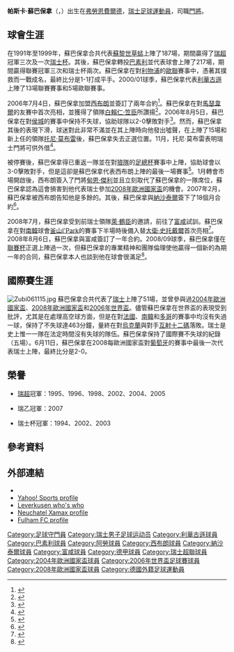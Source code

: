 {{noteTA
|T=zh-hans:帕斯卡尔·祖贝布勒;zh-hk:帕斯卡·蘇巴保拿;zh-tw:帕斯卡·祖貝布勒;
|G1=足球
|G2=英超
|G3=uefa
|G4=FAcup
|1=zh-hans:帕斯卡尔·祖贝布勒;zh-hk:帕斯卡·蘇巴保拿;zh-tw:帕斯卡·祖貝布勒;
|2=zh-hans:祖贝布勒;zh-hk:蘇巴保拿;zh-tw:祖貝布勒;
|3=zh-hans:巴塞尔;zh-hk:巴素利;zh-tw:巴塞爾;
|4=zh-hans:布莱恩·罗布森;zh-hk:白賴仁·笠臣;zh-tw:布萊恩·羅布森;
|5=zh-hans:迪恩·基利;zh-hk:甸恩·傑利;zh-tw:迪恩·基利;
|6=zh-hans:罗伊·霍奇森;zh-hk:萊·鶴臣;zh-tw:羅伊·霍奇森;
}}
{{Football player infobox
| playername= 帕斯卡·蘇巴保拿<br>''Pascal Zuberbühler''
| image = [[File:Zuberbuhler,_Pascal.jpg|File:Zuberbuhler, Pascal.jpg]]
| fullname = Pascal Zuberbühler
| height = {{height|m=1.97}}
| weight = 98.5 kg
| nickname = Zubi
| dateofbirth = {{birth date and age|1971|1|8}} 
| cityofbirth = [[弗勞恩費爾德|弗勞恩費爾德]]
| countryofbirth = [[瑞士|瑞士]] 
| currentclub = 退役
| clubnumber = 
| position = [[門將|門將]]
| youthyears = 1983–92
| youthclubs = {{Link-en|FC弗勞恩費爾德|FC Frauenfeld}}
| years = 1992–1999<br /> 1999–2006<br />2000<br />2000–2001<br /> 2006–2007<br /> 2007–2008<br /> 2008–2011
| clubs = [[蘇黎世草蜢足球會|蘇黎世草蜢]]<br />[[巴素利足球會|巴素利]]<br />→ [[阿勞足球會|阿勞]]<br />→ [[利華古遜足球會|利華古遜]]<br />[[西布朗足球會|西布朗]]<br />[[納沙泰爾足球會|納沙泰爾]]<br />[[富咸足球會|富咸]]
| caps(goals) = 187 (0)<br />178 (0)<br />{{0}}{{0}}2 (0)<br />{{0}}13 (0)<br />{{0}}15 (0)<br />{{0}}51 (0)<br />{{0}}0 (0)
| nationalyears = 1994–2008
| nationalteam = [[瑞士國家足球隊|瑞士]]
| nationalcaps(goals) = {{0}}51 (0)
| pcupdate = 2011年7月1日
| ntupdate = 2008年8月22日
}}

'''帕斯卡·蘇巴保拿'''（'''{{lang-de|Pascal Zuberbühler}}'''，{{bd|1971年|1月8日|catIdx=Zuberbühler, Pascal}}）出生在[[弗勞恩費爾德|弗勞恩費爾德]]，[[瑞士|瑞士]][[足球|足球]][[運動員|運動員]]，司職[[門將|門將]]。

== 球會生涯 ==
在1991年至1999年，蘇巴保拿合共代表[[蘇黎世草蜢足球會|蘇黎世草蜢]]上陣了187場，期間贏得了[[瑞士足球超級聯賽|瑞超]]冠軍三次及一次[[瑞士杯|瑞士杯]]。其後，蘇巴保拿轉投[[巴素利足球會|巴素利]]並代表球會上陣了217場，期間贏得聯賽冠軍三次和瑞士杯兩次。蘇巴保拿在對[[利物浦足球會|利物浦]]的[[歐洲聯賽冠軍盃|歐聯]]賽事中，憑著其撲救而一戰成名，最終比分是1-1打成平手。2000/01球季，蘇巴保拿代表[[利華古遜足球會|利華古遜]]上陣了13場聯賽賽事和5場歐聯賽事。

2006年7月4日，蘇巴保拿加盟[[西布朗足球會|西布朗]]並簽訂了兩年合約<ref name="West Brom sign keeper Zuberbuhler">{{en}}{{cite news
| title = West Brom sign keeper Zuberbuhler
| url = http://news.bbc.co.uk/sport1/hi/football/teams/w/west_bromwich_albion/5180086.stm
| publisher = BBC Sport
| date = 2006-07-14
| accessdate = 2007-05-19}}</ref>。蘇巴保拿在對[[馬瑟韋爾足球會|馬瑟韋爾]]的友賽中首次亮相，並獲得了領隊[[白賴仁·笠臣|白賴仁·笠臣]]所讚揚<ref>{{en}}{{cite news
| title = Robson praise for debutant keeper
| url = http://news.bbc.co.uk/sport1/hi/football/teams/w/west_bromwich_albion/5210876.stm
| publisher = BBC Sport
| date = 2006-07-24
| accessdate = 2007-06-12}}</ref>。2006年8月5日，蘇巴保拿在對[[侯城足球會|侯城]]的賽事中保持不失球，協助球隊以2-0擊敗對手<ref>{{en}}{{cite news
| title = West Brom 2-0 Hull
| url = http://news.bbc.co.uk/sport1/hi/football/eng_div_1/5226766.stm
| publisher = BBC Sport
| date = 2006-08-05
| accessdate = 2007-06-12}}</ref>。然而，蘇巴保拿其後的表現下滑，球迷對此非常不滿並在其上陣時向他發出噓聲，在上陣了15場和新上任的領隊[[托尼·莫布雷|托尼·莫布雷]]後，蘇巴保拿失去正選位置。11月，托尼·莫布雷表明瑞士門將可供外借<ref>{{en}}{{cite news
| title = Baggies pair available for loan
| url = http://news.bbc.co.uk/sport1/hi/football/teams/w/west_bromwich_albion/6166360.stm
| publisher = BBC Sport
| date = 2006-11-20
| accessdate = 2007-06-12}}</ref>。

{{Link-en|羅素·霍爾特|Russell Hoult}}被停賽後，蘇巴保拿得已重返一隊並在對[[狼隊足球會|狼隊]]的[[英格蘭足總杯|足總杯]]賽事中上陣，協助球會以3-0擊敗對手，但是這卻是蘇巴保拿代表西布朗上陣的最後一場賽事<ref>{{en}}{{cite news
| title = Wolves 0-3 West Brom
| url = http://news.bbc.co.uk/sport1/hi/football/fa_cup/6282191.stm
| publisher = BBC Sport
| date = 2007-01-28
| accessdate = 2007-06-12
| archive-date = 2007-03-31
| archive-url = https://web.archive.org/web/20070331161516/http://news.bbc.co.uk/sport1/hi/football/fa_cup/6282191.stm
| dead-url = no
}}</ref>。1月轉會市場開啟後，西布朗簽入了門將[[甸恩·傑利|甸恩·傑利]]並且立刻取代了蘇巴保拿的一隊席位，蘇巴保拿認為這會損害到他代表瑞士參加[[2008年歐洲國家盃|2008年歐洲國家盃]]的機會。2007年2月，蘇巴保拿被西布朗告知他是多餘的。其後，蘇巴保拿與[[納沙泰爾足球會|納沙泰爾]]簽下了18個月合約<ref>{{en}}{{cite news
| title = Zuberbuhler ends West Brom spell
| url = http://news.bbc.co.uk/sport1/hi/football/teams/w/west_bromwich_albion/6362911.stm
| publisher = BBC Sport
| date = 2007-02-14
| accessdate = 2007-06-12
| archive-date = 2007-02-24
| archive-url = https://web.archive.org/web/20070224013547/http://news.bbc.co.uk/sport1/hi/football/teams/w/west_bromwich_albion/6362911.stm
| dead-url = no
}}</ref>。

2008年7月，蘇巴保拿受到前瑞士領隊[[萊·鶴臣|萊·鶴臣]]的邀請，前往了[[富咸足球會|富咸]]試訓。蘇巴保拿在對[[南韓|南韓]]球會[[釜山I'Park|釜山I'Park]]的賽事下半場時後備入替[[大衛·史托戴爾|大衛·史托戴爾]]首次亮相<ref>{{en}}{{cite news
 |title       = Busan l'Park v Fulham
 |url         = http://www.fulhamfc.com/MatchAndTeam/MatchCentre/Matches/0809/Friendlies/BusanAway.aspx
 |publisher   = Fulham FC
 |date        = 2008-07-23
 |deadurl     = yes
 |archiveurl  = https://web.archive.org/web/20110608084605/http://www.fulhamfc.com/MatchAndTeam/MatchCentre/Matches/0809/Friendlies/BusanAway.aspx
 |archivedate = 2011-06-08
}}</ref>。2008年8月6日，蘇巴保拿與富咸簽訂了一年合約。2008/09球季，蘇巴保拿僅在[[英格蘭聯賽杯|聯賽杯]]正選上陣過一次，但蘇巴保拿的專業精神和團隊倫理使他贏得一個新的為期一年的合同，蘇巴保拿本人也談到他在球會很滿足<ref>{{en}}{{cite news| title = Best in the League| url = http://www.fulhamfc.com/Club/News/NewsArticles/2009/June/ZubiOnSchwarzer.aspx| publisher = Fulham FC| date = 2009-06-26| deadurl = yes| archiveurl = https://web.archive.org/web/20090801060814/http://www.fulhamfc.com/Club/News/NewsArticles/2009/June/ZubiOnSchwarzer.aspx| archivedate = 2009-08-01}}</ref>。

== 國際賽生涯 ==
[[File:Zubi061115.jpg|thumb]]
蘇巴保拿合共代表了[[瑞士國家足球隊|瑞士]]上陣了51場，並曾參與過[[2004年歐洲國家盃|2004年歐洲國家盃]]、[[2008年歐洲國家盃|2008年歐洲國家盃]]和[[2006年世界盃|2006年世界盃]]。儘管蘇巴保拿在世界盃的表現受到批評，尤其是在處理高空球方面，但是在對[[法國國家足球隊|法國]]、[[南韓國家足球隊|南韓]]和[[多哥國家足球隊|多哥]]的賽事中均沒有失過一球，保持了不失球達463分鐘，量終在對[[烏克蘭國家足球隊|烏克蘭]]與對手[[互射十二碼|互射十二碼]]落敗。瑞士是史上惟一一隊在法定時間沒有失球的隊伍。蘇巴保拿保持了國際賽不失球的紀錄（五場）。6月11日，蘇巴保拿在2008每歐洲國家盃對[[葡萄牙國家足球隊|葡萄牙]]的賽事中最後一次代表瑞士上陣，最終比分是2-0。

== 榮譽 ==

* [[瑞士足球超級聯賽|瑞超]]冠軍：1995、1996、1998、2002、2004、2005

* 瑞乙冠軍：2007

* 瑞士杯冠軍：1994、2002、2003

== 參考資料 ==
{{reflist}}

== 外部連結 ==
{{commonscat|Pascal Zuberbühler}}
* {{soccerbase|id=16269|name=Pascal Zuberbühler}}
* [https://web.archive.org/web/20070104214423/http://uk.sports.yahoo.com/fo/profiles/6692.html Yahoo! Sports profile]
* [http://www.leverkusen.com/whoiswho/whoiswho.php4?view=Zuberbue Leverkusen who's who] {{Wayback|url=http://www.leverkusen.com/whoiswho/whoiswho.php4?view=Zuberbue |date=20100507200119 }} {{de icon}}
* [http://www.xamax.ch/de/pages/equipe.asp/5-3-11405-111-20-4-1/ Neuchatel Xamax profile] {{Wayback|url=http://www.xamax.ch/de/pages/equipe.asp/5-3-11405-111-20-4-1/ |date=20090325045014 }}
* [https://web.archive.org/web/20090801063454/http://www.fulhamfc.com/MatchAndTeam/PlayerProfiles/ProfileDetails/PascalZuberbuhler.aspx Fulham FC profile]

{{Navboxes colour
|title=瑞士國家隊參賽國際賽名單
|bg = #d81e05
|fg = white
|list1=
{{2004年歐洲足球錦標賽瑞士參賽名單}}
{{2006年世界盃足球賽瑞士參賽名單}}
{{2008年歐洲足球錦標賽瑞士參賽名單}}
}}

{{DEFAULTSORT:Zuberbuhler, Pascal}}
[[Category:足球守門員|Category:足球守門員]]
[[Category:瑞士男子足球运动员|Category:瑞士男子足球运动员]]
[[Category:利華古遜球員|Category:利華古遜球員]]
[[Category:巴素利球員|Category:巴素利球員]]
[[Category:阿勞球員|Category:阿勞球員]]
[[Category:西布朗球員|Category:西布朗球員]]
[[Category:納沙泰爾球員|Category:納沙泰爾球員]]
[[Category:富咸球員|Category:富咸球員]]
[[Category:德甲球員|Category:德甲球員]]
[[Category:瑞士超聯球員|Category:瑞士超聯球員]]
[[Category:2004年歐洲國家盃球員|Category:2004年歐洲國家盃球員]]
[[Category:2006年世界盃足球賽球員|Category:2006年世界盃足球賽球員]]
[[Category:2008年歐洲國家盃球員|Category:2008年歐洲國家盃球員]]
[[Category:德國外籍足球運動員|Category:德國外籍足球運動員]]